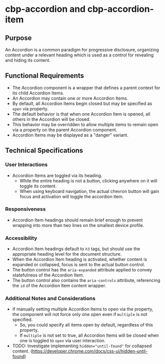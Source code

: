 
<Meta title="Components/Accordion/Specifications" />

# cbp-accordion and cbp-accordion-item

## Purpose

An Accordion is a common paradigm for progressive disclosure, organizing content under a relevant heading which is used as a control for revealing and hiding its content.

## Functional Requirements

* The Accordion component is a wrapper that defines a parent context for its child Accordion Items.
* An Accordion may contain one or more Accordion Items.
* By default, all Accordion Items begin closed but may be specified as `open` via property.
* The default behavior is that when one Accordion Item is opened, all others in the Accordion will be closed.
* This behavior may be overridden to allow multiple items to remain open via a property on the parent Accordion component.
* Accordion Items may be displayed as a "danger" variant.

## Technical Specifications

### User Interactions

* Accordion Items are toggled via its heading.
  * While the entire heading is not a button, clicking anywhere on it will toggle its content.
  * When using keyboard navigation, the actual chevron button will gain focus and activation will toggle the accordion item.

### Responsiveness

* Accordion Item headings should remain brief enough to prevent wrapping into more than two lines on the smallest device profile.

### Accessibility

* Accordion Item headings default to `h3` tags, but should use the appropriate heading level for the document structure.
* When the Accordion Item heading is activated, whether content is expanded or collapsed, focus is sent to the actual button control.
* The button control has the `aria-expanded` attribute applied to convey statefulness of the Accordion Item.
* The button control also contains the `aria-controls` attribute, referencing the `id` of the Accordion Item content wrapper.

### Additional Notes and Considerations

* If manually setting multiple Accordion Items to open via the property, the component will not force only one open even if `multiple` is not specified.
  * So, you could specify all items open by default, regardless of this property.
  * If `multiple` is not set to true, all Accordion Items will be closed when one is toggled to `open` via user interaction.
* TODO: Investigate implementing `hidden="until-found"` for collapsed content. (https://developer.chrome.com/docs/css-ui/hidden-until-found)